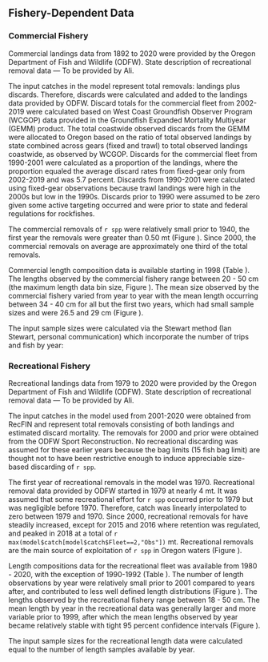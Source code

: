 ## Fishery-Dependent Data

### Commercial Fishery

Commercial landings data from 1892 to 2020 were provided by the Oregon Department of Fish and Wildlife (ODFW). State description of recreational removal data --- To be provided by Ali. 

The input catches in the model represent total removals: landings plus discards.  Therefore, discards were calculated and added to the landings data provided by ODFW. Discard totals for the commercial fleet from 2002-2019 were calculated based on West Coast Groundfish Observer Program (WCGOP) data provided in the Groundfish Expanded Mortality Multiyear (GEMM) product. The total coastwide observed discards from the GEMM were allocated to Oregon based on the ratio of total observed landings by state combined across gears (fixed and trawl) to total observed landings coastwide, as observed by WCGOP. Discards for the commercial fleet from 1990-2001 were calculated as a proportion of the landings, where the proportion equaled the average discard rates from fixed-gear only from 2002-2019 and was 5.7 percent. Discards from 1990-2001 were calculated using fixed-gear observations because trawl landings were high in the 2000s but low in the 1990s. Discards prior to 1990 were assumed to be zero given some active targeting occurred and were prior to state and federal regulations for rockfishes.  

The commercial removals of `r spp` were relatively small prior to 1940, the first year the removals were greater than 0.50 mt (Figure \ref{fig:catch}). Since 2000, the commercial removals on average are approximately one third of the total removals.

Commercial length composition data is available starting in 1998 (Table \ref{tab:com-len-samps}). The lengths observed by the commercial fishery range between 20 - 50 cm (the maximum length data bin size, Figure \ref{fig:com-len-data}). The mean size observed by the commercial fishery varied from year to year with the mean length occurring between 34 - 40 cm for all but the first two years, which had small sample sizes and were 26.5 and 29 cm (Figure \ref{fig:mean-com-len-data}). 

The input sample sizes were calculated via the Stewart method (Ian Stewart, personal communication) which incorporate the number of trips and fish by year:

\begin{centering}

Input effN = $N_{\text{trips}} + 0.138 * N_{\text{fish}}$ if $N_{\text{fish}}/N_{\text{trips}}$ is $<$ 44

Input effN = $7.06 * N_{\text{trips}}$ if $N_{\text{fish}}/N_{\text{trips}}$ is $\geq$ 44

\end{centering}


### Recreational Fishery

Recreational landings data from 1979 to 2020 were provided by the Oregon Department of Fish and Wildlife (ODFW). State description of recreational removal data --- To be provided by Ali.

The input catches in the model used from 2001-2020 were obtained from RecFIN and represent total removals consisting of both landings and estimated discard mortality. The removals for 2000 and prior were obtained from the ODFW Sport Reconstruction. No recreational discarding was assumed for these earlier years because the bag limits (15 fish bag limit) are thought not to have been restrictive enough to induce appreciable size-based discarding of `r spp`.

The first year of recreational removals in the model was 1970. Recreational removal data provided by ODFW started in 1979 at nearly 4 mt. It was assumed that some recreational effort for `r spp` occurred prior to 1979 but was negligible before 1970. Therefore, catch was linearly interpolated to zero between 1979 and 1970. Since 2000, recreational removals for have steadily increased, except for 2015 and 2016 where retention was regulated, and peaked in 2018 at a total of `r max(model$catch[model$catch$Fleet==2,"Obs"])` mt. Recreational removals are the main source of exploitation of `r spp` in Oregon waters (Figure \ref{fig:catch}).

Length compositions data for the recreational fleet was available from 1980 - 2020, with the exception of 1990-1992 (Table \ref{tab:len-samps}). The number of length observations by year were relatively small prior to 2001 compared to years after, and contributed to less well defined length distributions (Figure \ref{fig:rec-len-data}). The lengths observed by the recreational fishery range between 18 - 50 cm. The mean length by year in the recreational data was generally larger and more variable prior to 1999, after which the mean lengths observed by year became relatively stable with tight 95 percent confidence intervals (Figure \ref{fig:mean-rec-len-data}).

The input sample sizes for the recreational length data were calculated equal to the number of length samples available by year. 